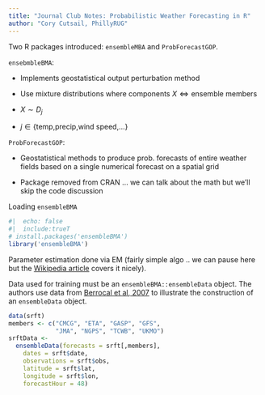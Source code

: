 ```yaml
---
title: "Journal Club Notes: Probabilistic Weather Forecasting in R"
author: "Cory Cutsail, PhillyRUG"
---
```


Two R packages introduced: `ensembleMBA` and `ProbForecastGOP`.

`ensebmbleBMA`:

-   Implements geostatistical output perturbation method

-   Use mixture distributions where components $X \iff \text{ensemble members}$

-   $X\sim D_j$

-   $j\in\{\text{temp,precip,wind speed,...}\}$

`ProbForecastGOP`:

-   Geostatistical methods to produce prob. forecasts of entire weather fields based on a single numerical forecast on a spatial grid

-   Package removed from CRAN ... we can talk about the math but we'll skip the code discussion

Loading `ensembleBMA`

```r
#|  echo: false
#|  include:trueT
# install.packages('ensembleBMA')
library('ensembleBMA')
```

Parameter estimation done via EM (fairly simple algo .. we can pause here but the [Wikipedia article](https://en.wikipedia.org/wiki/Expectation–maximization_algorithm) covers it nicely).

Data used for training must be an `ensembleBMA::ensembleData` object. The authors use data from [Berrocal et al, 2007](https://sites.stat.washington.edu/raftery/Research/PDF/Berrocal2007.pdf) to illustrate the construction of an `ensembleData` object.

```r
data(srft)
members <- c("CMCG", "ETA", "GASP", "GFS",
             "JMA", "NGPS", "TCWB", "UKMO")
srftData <-
  ensembleData(forecasts = srft[,members],
    dates = srft$date,
    observations = srft$obs,
    latitude = srft$lat,
    longitude = srft$lon,
    forecastHour = 48)
```
